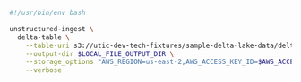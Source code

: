 ```bash Shell
#!/usr/bin/env bash

unstructured-ingest \
  delta-table \
    --table-uri s3://utic-dev-tech-fixtures/sample-delta-lake-data/deltatable/ \
    --output-dir $LOCAL_FILE_OUTPUT_DIR \
    --storage_options "AWS_REGION=us-east-2,AWS_ACCESS_KEY_ID=$AWS_ACCESS_KEY_ID,AWS_SECRET_ACCESS_KEY=$AWS_SECRET_ACCESS_KEY" \
    --verbose
```
